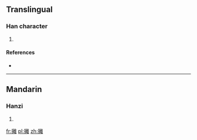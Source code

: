==Translingual==

===Han character===
{{Han char|rn=64|rad=手|as=19|sn=22|four=5001<sub>4</sub>|canj=手卜月土 (QYBG)}}

# {{defn|Han|sort=手19}}

====References====
* {{Han ref|kx=0464.120|dkj=13026|dj=0813.110|hdz=31988.070|uh=6521|ud=25889|bh=F6E0|bd=63200}}

----

==Mandarin==

===Hanzi===
{{cmn-hanzi|pin=[[chī]] ([[chi1]]), [[lí]] ([[li2]])|wg=ch'ih<sup>1</sup>, li<sup>2</sup>}}

# {{defn|Mandarin|sort=手19}}

[[fr:攡]]
[[pl:攡]]
[[zh:攡]]